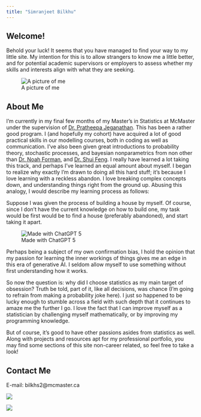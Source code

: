 ```yaml
---
title: "Simranjeet Bilkhu"
---
```


## Welcome!

Behold your luck! It seems that you have managed to find your way to my little site. My intention for this is to allow strangers to know me a little better, and for potential academic supervisors or employers to assess whether my skills and interests align with what they are seeking.

![A picture of me](../../images/profile_pic.png){fig-align="right"}

## About Me

I'm currently in my final few months of my Master's in Statistics at McMaster under the supervision of [Dr. Pratheepa Jeganathan](https://experts.mcmaster.ca/display/jeganp1). This has been a rather good program. I (and hopefully my cohort) have acquired a lot of good practical skills in our modelling courses, both in coding as well as communication. I've also been given great introductions to probability theory, stochastic processes, and bayesian nonparametrics from non other than [Dr. Noah Forman](https://experts.mcmaster.ca/display/formann), and [Dr. Shui Feng](https://experts.mcmaster.ca/display/shuifeng). I really have learned a lot taking this track, and perhaps I've learned an equal amount about myself. I began to realize why exactly I'm drawn to doing all this hard stuff; it's because I love learning with a reckless abandon. I love breaking complex concepts down, and understanding things right from the ground up. Abusing this analogy, I would describe my learning process as follows:

Suppose I was given the process of building a house by myself. Of course, since I don't have the current knowledge on how to build one, my task would be first would be to find a house (preferably abandoned), and start taking it apart.

![Made with ChatGPT 5](images/rebuild_house.png)

Perhaps being a subject of my own confirmation bias, I hold the opinion that my passion for learning the inner workings of things gives me an edge in this era of generative AI. I seldom allow myself to use something without first understanding how it works.

So now the question is: why did I choose statistics as my main target of obsession? Truth be told, part of it, like all decisions, was chance (I'm going to refrain from making a probability joke here). I just so happened to be lucky enough to stumble across a field with such depth that it continues to amaze me the further I go. I love the fact that I can improve myself as a statistician by challenging myself mathematically, or by improving my programming knowledge.

But of course, it's good to have other passions asides from statistics as well. Along with projects and resources apt for my professional portfolio, you may find some sections of this site non-career related, so feel free to take a look!

## Contact Me

E-mail: bilkhs2\@mcmaster.ca

[![](https://img.shields.io/badge/github-%23121011.svg?style=for-the-badge&logo=github&logoColor=white)](https://github.com/simb2)

[![](https://img.shields.io/badge/linkedin-%230077B5.svg?style=for-the-badge&logo=linkedin&logoColor=white)](https://www.linkedin.com/in/simran-b-8974bb124/)
